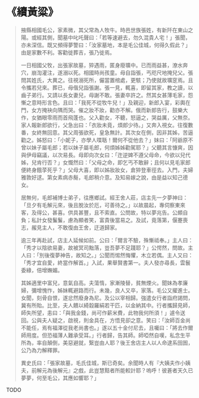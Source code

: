 # 《續黃粱》

> 掖縣相國毛公，家素微，其父常為人牧牛。時邑世族張姓，有新阡在東山之陽。或經其側，聞墓中叱吒聲曰：「若等速避去，勿久混貴人宅！」張聞，亦未深信。既又頻得夢警曰：「汝家墓地，本是毛公佳城，何得久假此？」由是家數不利。客勸徙葬吉，張乃徙焉。
>
> 一日相國父牧，出張家故墓，猝遇雨，匿身廢壙中。已而雨益甚，潦水奔穴，崩渹灌注，遂溺以死。相國時尚孩童。母自詣張，丐咫尺地掩兒父。張問其姓氏，大異之。往視溺死所，儼當置棺處，更駭；乃使就故壙窆焉。且令攜若兒來。葬已，母偕兒詣張謝。張一見，輒喜，即留其家，教之讀，以齒子弟行。又請以長女妻兒，母謝不敢。張妻卒許之。然其女甚薄毛家，怨慚之意時形言色。且曰：「我死不從牧牛兒！」及親迎，新郎入宴，彩輿在門，女方掩袂向隅而哭。催之妝不妝，勸亦不解。俄而新郎告行，鼓樂大作，女猶眼零雨而首飛蓬也。父入勸女，不聽，怒逼之，哭益厲，父無奈。家人報新郎欲行，父急出曰：「衣妝未竟，煩郎少待。」又奔入視女。往復數番，女終無回意。其父周張欲死，皇急無計。其次女在側，因非其姊，苦逼勸之。姊怒曰：「小妮子，亦學人喋聒！爾何不從他去？」妹曰：「阿爺原不曾以妹子屬毛郎；若以妹子屬毛郎，何煩姊姊勸駕耶？」父聽其言慷爽，因與伊母竊議，以次易長。母即向次女曰：「迕逆婢不遵父母命，今欲以兒代姊，兒肯行否？」女慨然曰：「父母之命，即乞丐不敢辭；且何以見毛家郎便終身餓莩死乎？」父母大喜，即以姊妝妝女，倉猝登車徑去。入門，夫婦雅敦好逑。第女素病赤鬜，毛郎稍介意。及知易嫁之說，由是益以知己德女。
>
> 居無何，毛郎補博士弟子，往應鄉試。經王舍人莊，店主先一夕夢神曰：「旦夕有毛解元來，後且脫汝於厄，可善待之。」以故晨起，專伺察東來客，及得公，甚喜。供具甚豐，且不索直。公問故，特以夢兆告。公頗自負；私計女發鬑鬑，慮為顯者笑，富貴後當易之。及試，竟落第，偃蹇喪志，赧見主人，不敢復由王舍，迂道歸家。
>
> 逾三年再赴試，店主人延候如前。公曰：「爾言不驗，殊慚祗奉。」主人曰：「秀才以陰欲易妻，故被冥司黜落，豈吾夢不足踐耶？」公愕然，問故。主人曰：「別後復夢神告，故知之。」公聞而惕然悔懼，木立若偶。主人又曰：「秀才宜自愛，終當作解首。」入試，果舉賢書第一。夫人發亦尋長，雲鬟委綠，倍增嫵媚。
>
> 其姊適里中富兒，意氣自高。夫蕩惰，家漸陵替，貧無煙火。聞妹為孝廉婦，彌增愧怍，姊妹輒避路而行。未幾，良人又卒，家落。毛公又擢進士。女聞，刻骨自恨，遂忿然廢身為尼。及公以宰相歸。強遣女行者詣府謁問，冀有所貽。比至，夫人饋以綺縠羅絹若干匹，以金納其中。行者攜歸見師，師失所望，恚曰：「與我金錢，尚可作薪米費，此物我何所須！」遽令送回。公與夫人疑之，啟視，則金具在，方悟見卻之意。笑曰：「汝師百金尚不能任，焉有福澤從我老尚書也。」遂以五十金付尼去，且囑曰：「將去作爾師用度。但恐福薄人難承受耳。」行者歸，告其師。師啞然自嘆，私念生平所為，率自顛倒，美惡避就，繄豈由人耶？後王舍店主人以人命逮系囹圄，公乃為力解釋罪。
>
> 異史氏曰：「張家故墓，毛氏佳城，斯已奇矣。余聞時人有『大姨夫作小姨夫，前解元為後解元』之戲，此豈慧黠者所能較計耶？嗚呼！彼蒼者天久已夢夢，何至毛公，其應如響耶？」

TODO
